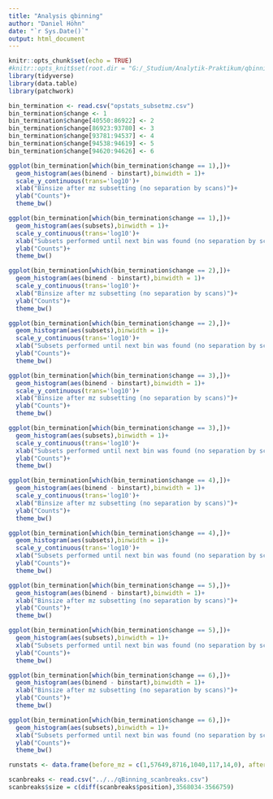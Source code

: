 ```yaml
---
title: "Analysis qbinning"
author: "Daniel Höhn"
date: "`r Sys.Date()`"
output: html_document
---
```


```r
knitr::opts_chunk$set(echo = TRUE)
#knitr::opts_knit$set(root.dir = "G:/_Studium/Analytik-Praktikum/qbinning")
library(tidyverse)
library(data.table)
library(patchwork)
```


```r
bin_termination <- read.csv("opstats_subsetmz.csv")
bin_termination$change <- 1
bin_termination$change[40550:86922] <- 2
bin_termination$change[86923:93780] <- 3
bin_termination$change[93781:94537] <- 4
bin_termination$change[94538:94619] <- 5
bin_termination$change[94620:94626] <- 6

```


```r
ggplot(bin_termination[which(bin_termination$change == 1),])+
  geom_histogram(aes(binend - binstart),binwidth = 1)+
  scale_y_continuous(trans='log10')+
  xlab("Binsize after mz subsetting (no separation by scans)")+
  ylab("Counts")+
  theme_bw()

ggplot(bin_termination[which(bin_termination$change == 1),])+
  geom_histogram(aes(subsets),binwidth = 1)+
  scale_y_continuous(trans='log10')+
  xlab("Subsets performed until next bin was found (no separation by scans)")+
  ylab("Counts")+
  theme_bw()

ggplot(bin_termination[which(bin_termination$change == 2),])+
  geom_histogram(aes(binend - binstart),binwidth = 1)+
  scale_y_continuous(trans='log10')+
  xlab("Binsize after mz subsetting (no separation by scans)")+
  ylab("Counts")+
  theme_bw()

ggplot(bin_termination[which(bin_termination$change == 2),])+
  geom_histogram(aes(subsets),binwidth = 1)+
  scale_y_continuous(trans='log10')+
  xlab("Subsets performed until next bin was found (no separation by scans)")+
  ylab("Counts")+
  theme_bw()

ggplot(bin_termination[which(bin_termination$change == 3),])+
  geom_histogram(aes(binend - binstart),binwidth = 1)+
  scale_y_continuous(trans='log10')+
  xlab("Binsize after mz subsetting (no separation by scans)")+
  ylab("Counts")+
  theme_bw()

ggplot(bin_termination[which(bin_termination$change == 3),])+
  geom_histogram(aes(subsets),binwidth = 1)+
  scale_y_continuous(trans='log10')+
  xlab("Subsets performed until next bin was found (no separation by scans)")+
  ylab("Counts")+
  theme_bw()

ggplot(bin_termination[which(bin_termination$change == 4),])+
  geom_histogram(aes(binend - binstart),binwidth = 1)+
  scale_y_continuous(trans='log10')+
  xlab("Binsize after mz subsetting (no separation by scans)")+
  ylab("Counts")+
  theme_bw()

ggplot(bin_termination[which(bin_termination$change == 4),])+
  geom_histogram(aes(subsets),binwidth = 1)+
  scale_y_continuous(trans='log10')+
  xlab("Subsets performed until next bin was found (no separation by scans)")+
  ylab("Counts")+
  theme_bw()

ggplot(bin_termination[which(bin_termination$change == 5),])+
  geom_histogram(aes(binend - binstart),binwidth = 1)+
  xlab("Binsize after mz subsetting (no separation by scans)")+
  ylab("Counts")+
  theme_bw()

ggplot(bin_termination[which(bin_termination$change == 5),])+
  geom_histogram(aes(subsets),binwidth = 1)+
  xlab("Subsets performed until next bin was found (no separation by scans)")+
  ylab("Counts")+
  theme_bw()

ggplot(bin_termination[which(bin_termination$change == 6),])+
  geom_histogram(aes(binend - binstart),binwidth = 1)+
  xlab("Binsize after mz subsetting (no separation by scans)")+
  ylab("Counts")+
  theme_bw()

ggplot(bin_termination[which(bin_termination$change == 6),])+
  geom_histogram(aes(subsets),binwidth = 1)+
  xlab("Subsets performed until next bin was found (no separation by scans)")+
  ylab("Counts")+
  theme_bw()
```


```r
runstats <- data.frame(before_mz = c(1,57649,8716,1040,117,14,0), after_mz = c(40549,46373,6858,757,82,7,0), newbins = c(4114, 33589, 5134, 551, 54, 6, 0), perfectbins = c(2716,14905,1469,143,7,0,0))
```

```r
scanbreaks <- read.csv("../../qBinning_scanbreaks.csv")
scanbreaks$size = c(diff(scanbreaks$position),3568034-3566759)
```


